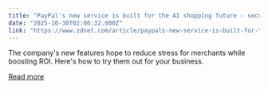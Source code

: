 ```yaml
---
title: "PayPal's new service is built for the AI shopping future - security included"
date: "2025-10-30T02:00:32.000Z"
link: "https://www.zdnet.com/article/paypals-new-service-is-built-for-the-ai-shopping-future-security-included/"
---
```


The company's new features hope to reduce stress for merchants while boosting ROI. Here's how to try them out for your business.

[Read more](https://www.zdnet.com/article/paypals-new-service-is-built-for-the-ai-shopping-future-security-included/)
